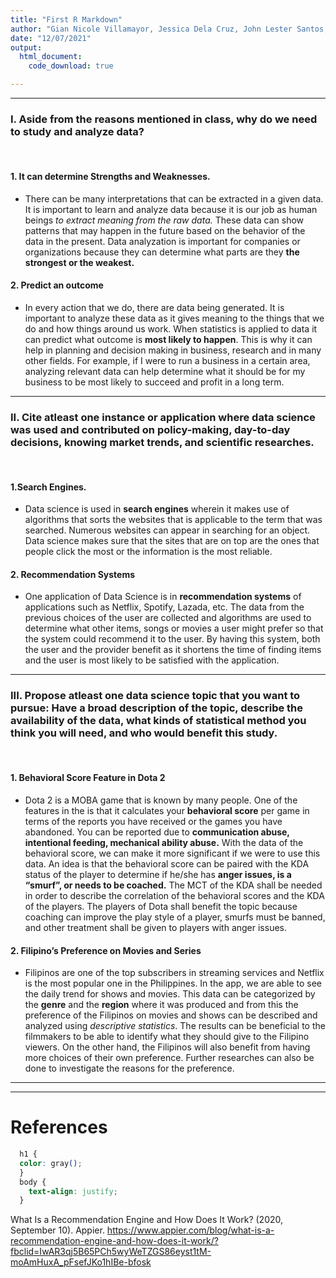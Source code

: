 ```yaml
---
title: "First R Markdown"
author: "Gian Nicole Villamayor, Jessica Dela Cruz, John Lester Santos, Rollic Conducto"
date: "12/07/2021"
output: 
  html_document:
    code_download: true

---
```


***

### I. Aside from the reasons mentioned in class, why do we need to study and analyze data?
\

#### 1. It can determine Strengths and Weaknesses.

+ There can be many interpretations that can be extracted in a given data. It is important to learn and analyze data because it is our job as human beings *to extract meaning from the raw data.* These data can show patterns that may happen in the future based on the behavior of the data in the present. Data analyzation is important for companies or organizations because they can determine what parts are they **the strongest or the weakest.**

#### 2. Predict an outcome

+ In every action that we do, there are data being generated. It is important to analyze these data as it gives meaning to the things that we do and how things around us work. When statistics is applied to data it can predict what outcome is **most likely to happen**. This is why it can help in planning and decision making in business, research and in many other fields. For example, if I were to run a business in a certain area, analyzing relevant data can help determine what it should be for my business to be most likely to succeed and profit in a long term. 


***

### II. Cite atleast one instance or application where data science was used and contributed on policy-making, day-to-day decisions, knowing market trends, and scientific researches.
\

#### 1.Search Engines.

+ Data science is used in **search engines** wherein it makes use of algorithms that sorts the websites that is applicable to the term that was searched. Numerous websites can appear in searching for an object. Data science makes sure that the sites that are on top are the ones that people click the most or the information is the most reliable.

#### 2. Recommendation Systems

+ One application of Data Science is in **recommendation systems** of applications such as Netflix, Spotify, Lazada, etc. The data from the previous choices of the user are collected and algorithms are used to determine what other items, songs or movies a user might prefer so that the system could recommend it to the user. By having this system, both the user and the provider benefit as it shortens the time of finding items and the user is most likely to be satisfied with the application.


***

### III. Propose atleast one data science topic that you want to pursue: Have a broad description of the topic, describe the availability of the data, what kinds of statistical method you think you will need, and who would benefit this study.
\

#### 1. Behavioral Score Feature in Dota 2

+ Dota 2 is a MOBA game that is known by many people. One of the features in the is that it calculates your **behavioral score** per game in terms of the reports you have received or the games you have abandoned. You can be reported due to **communication abuse, intentional feeding, mechanical ability abuse.** With the data of the behavioral score, we can make it more significant if we were to use this data. An idea is that the behavioral score can be paired with the KDA status of the player to determine if he/she has **anger issues, is a "smurf", or needs to be coached.** The MCT of the KDA shall be needed in order to describe the correlation of the behavioral scores and the KDA of the players. The players of Dota shall benefit the topic because coaching can improve the play style of a player, smurfs must be banned, and other treatment shall be given to players with anger issues. 

#### 2. Filipino's Preference on Movies and Series  

+ Filipinos are one of the top subscribers in streaming services and Netflix is the most popular one in the Philippines. In the app, we are able to see the daily trend for shows and movies. This data can be categorized by the **genre** and the **region** where it was produced and from this the preference of the Filipinos on movies and shows can be described and analyzed using *descriptive statistics*. The results can be beneficial to the filmmakers to be able to identify what they should give to the Filipino viewers. On the other hand, the Filipinos will also benefit from having more choices of their own preference. Further researches can also be done to investigate the reasons for the preference.

***
		
***

# References

```css

  h1 {
  color: gray();
  }
  body {
    text-align: justify;
  }
  ```
  What Is a Recommendation Engine and How Does It Work? (2020, September 10). Appier. <https://www.appier.com/blog/what-is-a-recommendation-engine-and-how-does-it-work/?fbclid=IwAR3qj5B65PCh5wyWeTZGS86eyst1tM-moAmHuxA_pFsefJKo1hIBe-bfosk>

